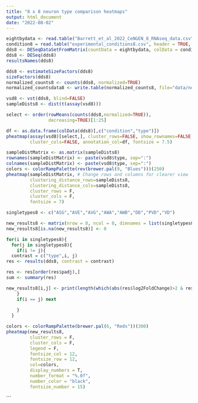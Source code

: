 ---
title: "8 x 8 neuron type comparison heatmaps"
output: html_document
date: "2022-08-02"
---


```{r}
eightbydata <- read.table("Barrett_et_al_2022_CeNGEN_8_RNAseq_data.csv", header=TRUE, sep=",", row.names=1)
condition8 = read.table("experimental_conditions8.csv", header = TRUE, sep=",", row.names=1)
dds8 <- DESeqDataSetFromMatrix(countData = eightbydata, colData = condition8, design= ~ type)
dds8 <- DESeq(dds8)
resultsNames(dds8)

dds8 <- estimateSizeFactors(dds8)
sizeFactors(dds8)
normalized_counts8 <- counts(dds8, normalized=TRUE)
normalized_countsdata8 <- write.table(normalized_counts8, file="data/normalized_counts.txt", sep="\t", quote=F, col.names = NA) # Use for UMAP later
```

```{r}
vsd8 <- vst(dds8, blind=FALSE)
sampleDists8 <- dist(t(assay(vsd8)))
```

```{r}
select <- order(rowMeans(counts(dds8,normalized=TRUE)),
                decreasing=TRUE)[1:25]

df <- as.data.frame(colData(dds8)[,c("condition","type")])
pheatmap(assay(vsd8)[select,], cluster_rows=FALSE, show_rownames=FALSE,
         cluster_cols=FALSE, annotation_col=df, fontsize = 7.5)
```


```{r}
sampleDistMatrix <- as.matrix(sampleDists8)
rownames(sampleDistMatrix) <- paste(vsd8$type, sep=":")
colnames(sampleDistMatrix) <- paste(vsd8$type, sep=":")
colors <- colorRampPalette(rev(brewer.pal(9, "Blues")))(250)
pheatmap(sampleDistMatrix, # Change rows and columns for clearer view
         clustering_distance_rows=sampleDists8,
         clustering_distance_cols=sampleDists8,
         cluster_rows = F,
         cluster_cols = F,
         fontsize = 7)
```

```{r}
singletypes8 <- c("ASG","AVE","AVG","AWA","AWB","DD","PVD","VD")
```

```{r}
new_results8 <- matrix(nrow = 8, ncol = 8, dimnames = list(singletypes8,singletypes8))
new_results8[is.na(new_results8)] <- 0

for(i in singletypes8){
  for(j in singletypes8){
    if(i != j){
  contrast = c("type",i, j)
res <- results(dds8, contrast = contrast)

res <- res[order(res$padj),]
sum <- summary(res)

new_results8[i,j] <- print(length(which(abs(res$log2FoldChange)>2 & res$padj < .05))) # Change values if desired
    }
    if(i == j) next
    
    }
  }
```

```{r}
colors <- colorRampPalette(brewer.pal(6, "Reds"))(300)
pheatmap(new_results8,
         cluster_rows = F,
         cluster_cols = F,
         legend = F,
         fontsize_col = 12,
         fontsize_row = 12,
         col=colors,
         display_numbers = T, 
         number_format = "%.0f",
         number_color = "black",
         fontsize_number = 15)
```
```

